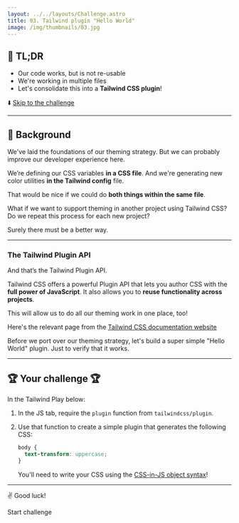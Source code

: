 ```yaml
---
layout: ../../layouts/Challenge.astro
title: 03. Tailwind plugin "Hello World"
image: /img/thumbnails/03.jpg
---
```



## 🐇 TL;DR

- Our code works, but is not re-usable
- We're working in multiple files
- Let's consolidate this into a **Tailwind CSS plugin**!

⬇️ [Skip to the challenge](#-your-challenge)

---

## 🐢 Background

We've laid the foundations of our theming strategy. But we can probably improve our developer experience here.

We’re defining our CSS variables **in a CSS file**. And we're generating new color utilities **in the Tailwind config** file.

That would be nice if we could do **both things within the same file**.

What if we want to support theming in another project using Tailwind CSS? Do we repeat this process for each new project?

Surely there must be a better way.

---

### The Tailwind Plugin API

And that’s the Tailwind Plugin API.

Tailwind CSS offers a powerful Plugin API that lets you author CSS with the **full power of JavaScript**. It also allows you to **reuse functionality across projects**.

This will allow us to do all our theming work in one place, too!

Here's the relevant page from the [Tailwind CSS documentation website](https://tailwindcss.com/docs/plugins)

Before we port over our theming strategy, let's build a super simple "Hello World" plugin. Just to verify that it works.

---

## 🏆 Your challenge 🏆

In the Tailwind Play below:

1. In the JS tab, require the `plugin` function from `tailwindcss/plugin`.

2. Use that function to create a simple plugin that generates the following CSS:

   ```css
   body {
     text-transform: uppercase;
   }
   ```

   You'll need to write your CSS using the [CSS-in-JS object syntax](https://tailwindcss.com/docs/plugins#css-in-js-syntax)!

---

✌️ Good luck!

<ButtonLink path="https://play.tailwindcss.com/hy6j25CU2W?file=config">Start challenge</ButtonLink>
